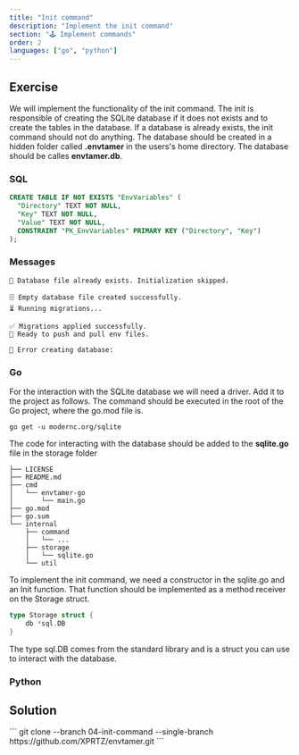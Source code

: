 ```yaml
---
title: "Init command"
description: "Implement the init command"
section: "🕹️ Implement commands"
order: 2
languages: ["go", "python"]
---
```


## Exercise

We will implement the functionality of the init command. The init is responsible of creating the SQLite database if it does not exists and to create the tables in the database.
If a database is already exists, the init command should not do anything. The database should be created in a hidden folder called **.envtamer** in the users's home directory.
The database should be calles **envtamer.db**.

### SQL
```sql
CREATE TABLE IF NOT EXISTS "EnvVariables" (
  "Directory" TEXT NOT NULL,
  "Key" TEXT NOT NULL,
  "Value" TEXT NOT NULL,
  CONSTRAINT "PK_EnvVariables" PRIMARY KEY ("Directory", "Key")
);
```

### Messages
```
🛑 Database file already exists. Initialization skipped.
```

```
🗄️ Empty database file created successfully.
⏳ Running migrations...
```

```
✅ Migrations applied successfully.
🚀 Ready to push and pull env files.
```

```
🛑 Error creating database:
```

### Go
For the interaction with the SQLite database we will need a driver. Add it to the project as follows. The command should be executed in the root of the Go project, where the go.mod file is.

```
go get -u modernc.org/sqlite
```

The code for interacting with the database should be added to the **sqlite.go** file in the storage folder

```
├── LICENSE
├── README.md
├── cmd
│   └── envtamer-go
│       └── main.go
├── go.mod
├── go.sum
└── internal
    ├── command
    │   └── ...
    ├── storage
    │   └── sqlite.go
    └── util
```

To implement the init command, we need a constructor in the sqlite.go and an Init function. That function should be implemented as a method receiver on the Storage struct.

```go
type Storage struct {
	db *sql.DB
}
```

The type sql.DB comes from the standard library and is a struct you can use to interact with the database.

### Python

## Solution

<Collapsible>
```
git clone --branch 04-init-command --single-branch https://github.com/XPRTZ/envtamer.git
```
</Collapsible>
